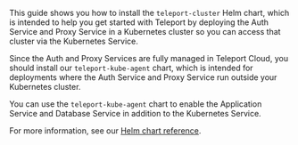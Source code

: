 This guide shows you how to install the `teleport-cluster` Helm chart, which is
intended to help you get started with Teleport by deploying the Auth Service and
Proxy Service in a Kubernetes cluster so you can access that cluster via the
Kubernetes Service.

Since the Auth and Proxy Services are fully managed in Teleport Cloud, you should
install our `teleport-kube-agent` chart, which is intended for deployments where
the Auth Service and Proxy Service run outside your Kubernetes cluster.

You can use the `teleport-kube-agent` chart to enable the Application Service
and Database Service in addition to the Kubernetes Service.

For more information, see our [Helm chart reference](../../../reference/config-references/helm-reference/teleport-kube-agent.mdx).
